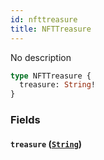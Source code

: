 ```yaml
---
id: nfttreasure
title: NFTTreasure
---
```



No description

```graphql
type NFTTreasure {
  treasure: String!
}
```


### Fields

#### `treasure` ([`String`](../../references/scalars/string))






